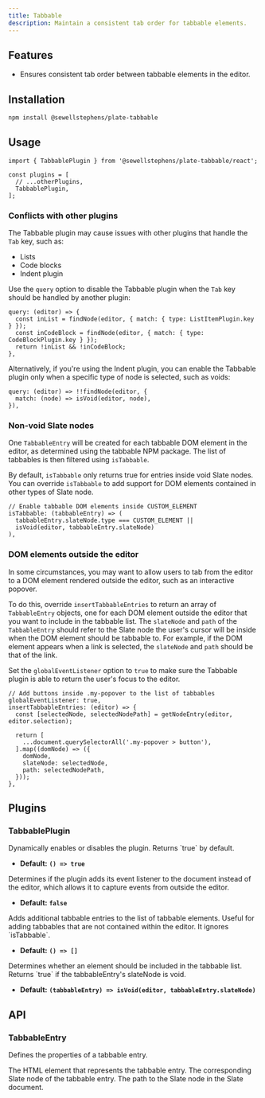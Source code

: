 ```yaml
---
title: Tabbable
description: Maintain a consistent tab order for tabbable elements.
---
```


<ComponentPreview name="playground-demo" id="tabbable" />

<PackageInfo>

## Features

- Ensures consistent tab order between tabbable elements in the editor.

</PackageInfo>

## Installation

```bash
npm install @sewellstephens/plate-tabbable
```

## Usage

```tsx
import { TabbablePlugin } from '@sewellstephens/plate-tabbable/react';

const plugins = [
  // ...otherPlugins,
  TabbablePlugin,
];
```

### Conflicts with other plugins

The Tabbable plugin may cause issues with other plugins that handle the `Tab` key, such as:

- Lists
- Code blocks
- Indent plugin

Use the `query` option to disable the Tabbable plugin when the `Tab` key should be handled by another plugin:

```tsx
query: (editor) => {
  const inList = findNode(editor, { match: { type: ListItemPlugin.key } });
  const inCodeBlock = findNode(editor, { match: { type: CodeBlockPlugin.key } });
  return !inList && !inCodeBlock;
},
```

Alternatively, if you're using the Indent plugin, you can enable the Tabbable plugin only when a specific type of node is selected, such as voids:

```tsx
query: (editor) => !!findNode(editor, {
  match: (node) => isVoid(editor, node),
}),
```

### Non-void Slate nodes

One `TabbableEntry` will be created for each tabbable DOM element in the editor, as determined using the <Link href="https://www.npmjs.com/package/tabbable">tabbable</Link> NPM package. The list of tabbables is then filtered using `isTabbable`.

By default, `isTabbable` only returns true for entries inside void Slate nodes. You can override `isTabbable` to add support for DOM elements contained in other types of Slate node.

```tsx
// Enable tabbable DOM elements inside CUSTOM_ELEMENT
isTabbable: (tabbableEntry) => (
  tabbableEntry.slateNode.type === CUSTOM_ELEMENT ||
  isVoid(editor, tabbableEntry.slateNode)
),
```

### DOM elements outside the editor

In some circumstances, you may want to allow users to tab from the editor to a DOM element rendered outside the editor, such as an interactive popover.

To do this, override `insertTabbableEntries` to return an array of `TabbableEntry` objects, one for each DOM element outside the editor that you want to include in the tabbable list. The `slateNode` and `path` of the `TabbableEntry` should refer to the Slate node the user's cursor will be inside when the DOM element should be tabbable to. For example, if the DOM element appears when a link is selected, the `slateNode` and `path` should be that of the link.

Set the `globalEventListener` option to `true` to make sure the Tabbable plugin is able to return the user's focus to the editor.

```tsx
// Add buttons inside .my-popover to the list of tabbables
globalEventListener: true,
insertTabbableEntries: (editor) => {
  const [selectedNode, selectedNodePath] = getNodeEntry(editor, editor.selection);

  return [
    ...document.querySelectorAll('.my-popover > button'),
  ].map((domNode) => ({
    domNode,
    slateNode: selectedNode,
    path: selectedNodePath,
  }));
},
```

## Plugins

### TabbablePlugin

<APIOptions>
<APIItem name="query" type="(editor: LateEditor<V>, event: KeyboardEvent) => boolean" optional>
Dynamically enables or disables the plugin. Returns `true` by default.

- **Default:** **`() => true`**

</APIItem>
<APIItem name="globalEventListener" type="boolean" optional>
Determines if the plugin adds its event listener to the document instead of the editor, which allows it to capture events from outside the editor.

- **Default:** **`false`**

</APIItem>
<APIItem name="insertTabbableEntries" type="(editor: LateEditor<V>, event: KeyboardEvent) => TabbableEntry[]" optional>
Adds additional tabbable entries to the list of tabbable elements. Useful for adding tabbables that are not contained within the editor. It ignores `isTabbable`.

- **Default:** **`() => []`**

</APIItem>
<APIItem name="isTabbable" type="(tabbableEntry: TabbableEntry) => boolean" optional>
Determines whether an element should be included in the tabbable list. Returns `true` if the tabbableEntry's slateNode is void.

- **Default:** **`(tabbableEntry) => isVoid(editor, tabbableEntry.slateNode)`**

</APIItem>
</APIOptions>

## API

### TabbableEntry

Defines the properties of a tabbable entry.

<APIAttributes>
  <APIItem name="domNode" type="HTMLElement">
    The HTML element that represents the tabbable entry.
  </APIItem>
  <APIItem name="slateNode" type="TNode">
    The corresponding Slate node of the tabbable entry.
  </APIItem>
  <APIItem name="path" type="TPath">
    The path to the Slate node in the Slate document.
  </APIItem>
</APIAttributes>